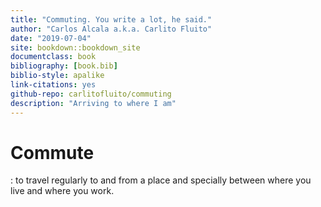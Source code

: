```yaml
--- 
title: "Commuting. You write a lot, he said."
author: "Carlos Alcala a.k.a. Carlito Fluito"
date: "2019-07-04"
site: bookdown::bookdown_site
documentclass: book
bibliography: [book.bib]
biblio-style: apalike
link-citations: yes
github-repo: carlitofluito/commuting
description: "Arriving to where I am"
---
```


# Commute

: to travel regularly to and from a place and specially between where you live and where you work. 




